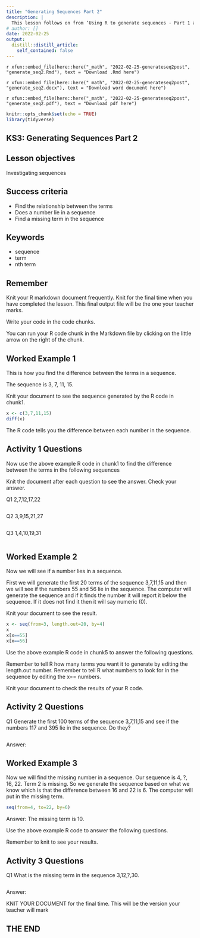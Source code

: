 ```yaml
---
title: "Generating Sequences Part 2"
description: |
  This lesson follows on from ‘Using R to generate sequences - Part 1 and demonstrates how to use R to find the relationship between terms, investigate whether a number lies in a sequence and find a missing term
# author: []
date: 2022-02-25
output:
  distill::distill_article:
    self_contained: false
---
```


`r xfun::embed_file(here::here("_math", "2022-02-25-generateseq2post", "generate_seq2.Rmd"), text = "Download .Rmd here")`

`r xfun::embed_file(here::here("_math", "2022-02-25-generateseq2post", "generate_seq2.docx"), text = "Download word document here")`

`r xfun::embed_file(here::here("_math", "2022-02-25-generateseq2post", "generate_seq2.pdf"), text = "Download pdf here")`

```r
knitr::opts_chunk$set(echo = TRUE)
library(tidyverse)
```

## KS3: Generating Sequences Part 2

## Lesson objectives
Investigating sequences

## Success criteria
* Find the relationship between the terms
* Does a number lie in a sequence
* Find a missing term in the sequence

## Keywords
* sequence
* term
* nth term

## Remember
Knit your R markdown document frequently.  Knit for the final time when you have completed the lesson.  This final output file will be the one your teacher marks.

Write your code in the code chunks.

You can run your R code chunk in the Markdown file by clicking on the little arrow on the right of the chunk.

## Worked Example 1
This is how you find the difference between the terms in a sequence.

The sequence is 3, 7, 11, 15.

Knit your document to see the sequence generated by the R code in chunk1.

```r
x <- c(3,7,11,15)
diff(x)
```

The R code tells you the difference between each number in the sequence.

## Activity 1 Questions

Now use the above example R code in chunk1 to find the difference between the terms in the following sequences

Knit the document after each question to see the answer.  Check your answer.

Q1  2,7,12,17,22
```r

```

Q2  3,9,15,21,27
```r

```

Q3 1,4,10,19,31
```r

```


## Worked Example 2
Now we will see if a number lies in a sequence.

First we will generate the first 20 terms of the sequence 3,7,11,15 and then we will see if the numbers 55 and 56 lie in the sequence. The computer will generate the sequence and if it finds the number it will report it below the sequence.  If it does not find it then it will say numeric (0).

Knit your document to see the result.

```r
x <- seq(from=3, length.out=20, by=4)
x
x[x==55]
x[x==56]
```

Use the above example R code in chunk5 to answer the following questions.

Remember to tell R how many terms you want it to generate by editing the length.out number. Remember to tell R what numbers to look for in the sequence by editing the x== numbers.

Knit your document to check the results of your R code.
 
## Activity 2 Questions
Q1 Generate the first 100 terms of the sequence 3,7,11,15 and see if the numbers 117 and 395 lie in the sequence. Do they?

```r


```
Answer:

## Worked Example 3
Now we will find the missing number in a sequence.  Our sequence is 4, ?, 16, 22. Term 2 is missing.  So we generate the sequence based on what we know which is that the difference between 16 and 22 is 6.  The computer will put in the missing term.  

```r
seq(from=4, to=22, by=6)
```
Answer: The missing term is 10.

Use the above example R code to answer the following questions.

Remember to knit to see your results.

## Activity 3 Questions
Q1 What is the missing term in the sequence 3,12,?,30.

```r

```
Answer:

KNIT YOUR DOCUMENT for the final time.  This will be the version your teacher will mark

## THE END

